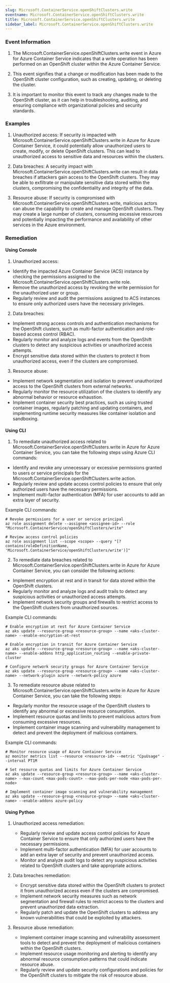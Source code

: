 ```yaml
--- 
slug: Microsoft.ContainerService.openShiftClusters.write
eventname: Microsoft.ContainerService.openShiftClusters.write
title: Microsoft.ContainerService.openShiftClusters.write
sidebar_label: Microsoft.ContainerService.openShiftClusters.write
---
```

                       
### Event Information

1. The Microsoft.ContainerService.openShiftClusters.write event in Azure for Azure Container Service indicates that a write operation has been performed on an OpenShift cluster within the Azure Container Service.

2. This event signifies that a change or modification has been made to the OpenShift cluster configuration, such as creating, updating, or deleting the cluster.

3. It is important to monitor this event to track any changes made to the OpenShift cluster, as it can help in troubleshooting, auditing, and ensuring compliance with organizational policies and security standards.


### Examples

1. Unauthorized access: If security is impacted with Microsoft.ContainerService.openShiftClusters.write in Azure for Azure Container Service, it could potentially allow unauthorized users to create, modify, or delete OpenShift clusters. This can lead to unauthorized access to sensitive data and resources within the clusters.

2. Data breaches: A security impact with Microsoft.ContainerService.openShiftClusters.write can result in data breaches if attackers gain access to the OpenShift clusters. They may be able to exfiltrate or manipulate sensitive data stored within the clusters, compromising the confidentiality and integrity of the data.

3. Resource abuse: If security is compromised with Microsoft.ContainerService.openShiftClusters.write, malicious actors can abuse the capability to create and manage OpenShift clusters. They may create a large number of clusters, consuming excessive resources and potentially impacting the performance and availability of other services in the Azure environment.

### Remediation

#### Using Console

1. Unauthorized access:
- Identify the impacted Azure Container Service (ACS) instance by checking the permissions assigned to the Microsoft.ContainerService.openShiftClusters.write role.
- Remove the unauthorized access by revoking the write permission for the unauthorized user or group.
- Regularly review and audit the permissions assigned to ACS instances to ensure only authorized users have the necessary privileges.

2. Data breaches:
- Implement strong access controls and authentication mechanisms for the OpenShift clusters, such as multi-factor authentication and role-based access control (RBAC).
- Regularly monitor and analyze logs and events from the OpenShift clusters to detect any suspicious activities or unauthorized access attempts.
- Encrypt sensitive data stored within the clusters to protect it from unauthorized access, even if the clusters are compromised.

3. Resource abuse:
- Implement network segmentation and isolation to prevent unauthorized access to the OpenShift clusters from external networks.
- Regularly monitor the resource utilization of the clusters to identify any abnormal behavior or resource exhaustion.
- Implement container security best practices, such as using trusted container images, regularly patching and updating containers, and implementing runtime security measures like container isolation and sandboxing.

#### Using CLI

1. To remediate unauthorized access related to Microsoft.ContainerService.openShiftClusters.write in Azure for Azure Container Service, you can take the following steps using Azure CLI commands:

- Identify and revoke any unnecessary or excessive permissions granted to users or service principals for the Microsoft.ContainerService.openShiftClusters.write action.
- Regularly review and update access control policies to ensure that only authorized users have the necessary permissions.
- Implement multi-factor authentication (MFA) for user accounts to add an extra layer of security.

Example CLI commands:
```
# Revoke permissions for a user or service principal
az role assignment delete --assignee <assignee-id> --role "Microsoft.ContainerService/openShiftClusters/write"

# Review access control policies
az role assignment list --scope <scope> --query "[?contains(roleDefinitionName, 'Microsoft.ContainerService/openShiftClusters/write')]"
```

2. To remediate data breaches related to Microsoft.ContainerService.openShiftClusters.write in Azure for Azure Container Service, you can consider the following actions:

- Implement encryption at rest and in transit for data stored within the OpenShift clusters.
- Regularly monitor and analyze logs and audit trails to detect any suspicious activities or unauthorized access attempts.
- Implement network security groups and firewalls to restrict access to the OpenShift clusters from unauthorized sources.

Example CLI commands:
```
# Enable encryption at rest for Azure Container Service
az aks update --resource-group <resource-group> --name <aks-cluster-name> --enable-encryption-at-rest

# Enable encryption in transit for Azure Container Service
az aks update --resource-group <resource-group> --name <aks-cluster-name> --enable-addons http_application_routing --enable-private-cluster

# Configure network security groups for Azure Container Service
az aks update --resource-group <resource-group> --name <aks-cluster-name> --network-plugin azure --network-policy azure
```

3. To remediate resource abuse related to Microsoft.ContainerService.openShiftClusters.write in Azure for Azure Container Service, you can take the following steps:

- Regularly monitor the resource usage of the OpenShift clusters to identify any abnormal or excessive resource consumption.
- Implement resource quotas and limits to prevent malicious actors from consuming excessive resources.
- Implement container image scanning and vulnerability management to detect and prevent the deployment of malicious containers.

Example CLI commands:
```
# Monitor resource usage of Azure Container Service
az monitor metrics list --resource <resource-id> --metric "CpuUsage" --interval PT1M

# Set resource quotas and limits for Azure Container Service
az aks update --resource-group <resource-group> --name <aks-cluster-name> --max-count <max-pods-count> --max-pods-per-node <max-pods-per-node>

# Implement container image scanning and vulnerability management
az aks update --resource-group <resource-group> --name <aks-cluster-name> --enable-addons azure-policy
```

#### Using Python

1. Unauthorized access remediation:
   - Regularly review and update access control policies for Azure Container Service to ensure that only authorized users have the necessary permissions.
   - Implement multi-factor authentication (MFA) for user accounts to add an extra layer of security and prevent unauthorized access.
   - Monitor and analyze audit logs to detect any suspicious activities related to OpenShift clusters and take appropriate actions.

2. Data breaches remediation:
   - Encrypt sensitive data stored within the OpenShift clusters to protect it from unauthorized access even if the clusters are compromised.
   - Implement network security measures such as network segmentation and firewall rules to restrict access to the clusters and prevent unauthorized data extraction.
   - Regularly patch and update the OpenShift clusters to address any known vulnerabilities that could be exploited by attackers.

3. Resource abuse remediation:
   - Implement container image scanning and vulnerability assessment tools to detect and prevent the deployment of malicious containers within the OpenShift clusters.
   - Implement resource usage monitoring and alerting to identify any abnormal resource consumption patterns that could indicate resource abuse.
   - Regularly review and update security configurations and policies for the OpenShift clusters to mitigate the risk of resource abuse.


 